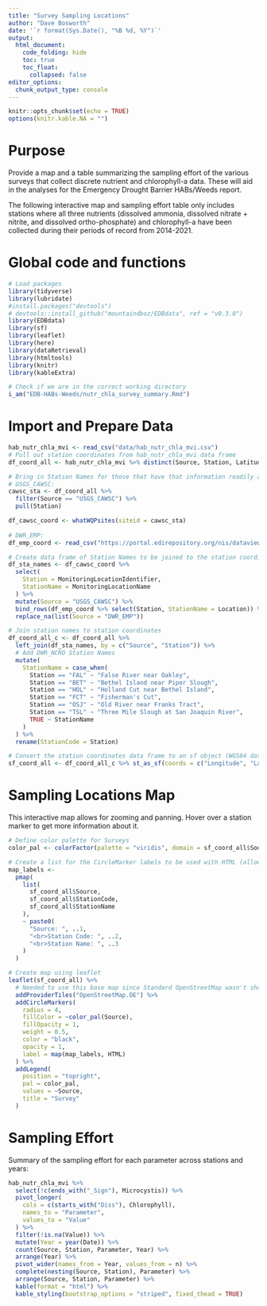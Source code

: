 ```yaml
---
title: "Survey Sampling Locations"
author: "Dave Bosworth"
date: '`r format(Sys.Date(), "%B %d, %Y")`'
output: 
  html_document: 
    code_folding: hide
    toc: true
    toc_float:
      collapsed: false
editor_options: 
  chunk_output_type: console
---
```


```r
knitr::opts_chunk$set(echo = TRUE)
options(knitr.kable.NA = "")
```

# Purpose

Provide a map and a table summarizing the sampling effort of the various surveys that collect discrete nutrient and chlorophyll-a data. These will aid in the analyses for the Emergency Drought Barrier HABs/Weeds report.

The following interactive map and sampling effort table only includes stations where all three nutrients (dissolved ammonia, dissolved nitrate + nitrite, and dissolved ortho-phosphate) and chlorophyll-a have been collected during their periods of record from 2014-2021.


# Global code and functions

```r
# Load packages
library(tidyverse)
library(lubridate)
#install.packages("devtools")
# devtools::install_github("mountaindboz/EDBdata", ref = "v0.3.0")
library(EDBdata)
library(sf)
library(leaflet)
library(here)
library(dataRetrieval)
library(htmltools)
library(knitr)
library(kableExtra)

# Check if we are in the correct working directory
i_am("EDB-HABs-Weeds/nutr_chla_survey_summary.Rmd")
```


# Import and Prepare Data

```r
hab_nutr_chla_mvi <- read_csv("data/hab_nutr_chla_mvi.csv")
# Pull out station coordinates from hab_nutr_chla_mvi data frame
df_coord_all <- hab_nutr_chla_mvi %>% distinct(Source, Station, Latitude, Longitude)

# Bring in Station Names for those that have that information readily available:
# USGS_CAWSC:
cawsc_sta <- df_coord_all %>% 
  filter(Source == "USGS_CAWSC") %>% 
  pull(Station)

df_cawsc_coord <- whatWQPsites(siteid = cawsc_sta)
  
# DWR_EMP:
df_emp_coord <- read_csv("https://portal.edirepository.org/nis/dataviewer?packageid=edi.458.4&entityid=827aa171ecae79731cc50ae0e590e5af")
```

```r
# Create data frame of Station Names to be joined to the station coordinates
df_sta_names <- df_cawsc_coord %>% 
  select(
    Station = MonitoringLocationIdentifier, 
    StationName = MonitoringLocationName
  ) %>% 
  mutate(Source = "USGS_CAWSC") %>% 
  bind_rows(df_emp_coord %>% select(Station, StationName = Location)) %>% 
  replace_na(list(Source = "DWR_EMP"))

# Join station names to station coordinates
df_coord_all_c <- df_coord_all %>% 
  left_join(df_sta_names, by = c("Source", "Station")) %>% 
  # Add DWR_NCRO Station Names
  mutate(
    StationName = case_when(
      Station == "FAL" ~ "False River near Oakley",
      Station == "BET" ~ "Bethel Island near Piper Slough",
      Station == "HOL" ~ "Holland Cut near Bethel Island",
      Station == "FCT" ~ "Fisherman's Cut",
      Station == "OSJ" ~ "Old River near Franks Tract",
      Station == "TSL" ~ "Three Mile Slough at San Joaquin River",
      TRUE ~ StationName
    )
  ) %>% 
  rename(StationCode = Station)
```

```r
# Convert the station coordinates data frame to an sf object (WGS84 datum)
sf_coord_all <- df_coord_all_c %>% st_as_sf(coords = c("Longitude", "Latitude"), crs = 4326)
```


# Sampling Locations Map

This interactive map allows for zooming and panning. Hover over a station marker to get more information about it.

```r
# Define color palette for Surveys 
color_pal <- colorFactor(palette = "viridis", domain = sf_coord_all$Source)

# Create a list for the CircleMarker labels to be used with HTML (allows for line breaks)
map_labels <- 
  pmap(
    list(
      sf_coord_all$Source,
      sf_coord_all$StationCode,
      sf_coord_all$StationName
    ),
    ~ paste0(
      "Source: ", ..1,
      "<br>Station Code: ", ..2,
      "<br>Station Name: ", ..3
    )
  )

# Create map using leaflet
leaflet(sf_coord_all) %>% 
  # Needed to use this base map since Standard OpenStreetMap wasn't showing correctly
  addProviderTiles("OpenStreetMap.DE") %>%
  addCircleMarkers(
    radius = 4,
    fillColor = ~color_pal(Source),
    fillOpacity = 1,
    weight = 0.5,
    color = "black",
    opacity = 1,
    label = map(map_labels, HTML)
  ) %>% 
  addLegend(
    position = "topright",
    pal = color_pal,
    values = ~Source,
    title = "Survey"
  )
```


# Sampling Effort

Summary of the sampling effort for each parameter across stations and years:

```r
hab_nutr_chla_mvi %>%
  select(!c(ends_with("_Sign"), Microcystis)) %>%
  pivot_longer(
    cols = c(starts_with("Diss"), Chlorophyll),
    names_to = "Parameter",
    values_to = "Value"
  ) %>%
  filter(!is.na(Value)) %>%
  mutate(Year = year(Date)) %>%
  count(Source, Station, Parameter, Year) %>%
  arrange(Year) %>%
  pivot_wider(names_from = Year, values_from = n) %>%
  complete(nesting(Source, Station), Parameter) %>%
  arrange(Source, Station, Parameter) %>% 
  kable(format = "html") %>%
  kable_styling(bootstrap_options = "striped", fixed_thead = TRUE)
```


